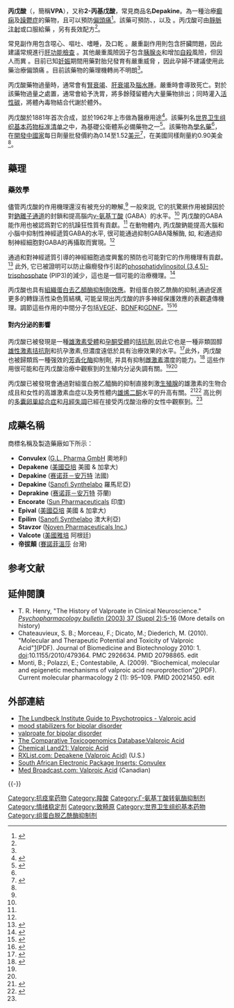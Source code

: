 {{medical}}
{{drugbox
| Watchedfields = changed
| verifiedrevid = 477003327
| IUPAC_name = 2-propylpentanoic acid
| image = Valproic_acid.svg
| image2 = Valproic acid 3d structure.png
<!--Clinical data-->
| tradename = Convulex、Depakote、Epilim、Stavzor，以及其他
| Drugs.com = {{drugs.com|monograph|valproic_acid}}
| MedlinePlus = a682412
| licence_US = Valproic+acid
| pregnancy_AU = D
| pregnancy_US = X
| pregnancy_US_comment = - for control of conditions other than severe epilepsy not amenable to other drugs
| legal_AU = S4
| legal_CA = Rx-only
| legal_UK = POM
| legal_US = Rx-only
| routes_of_administration = [[口服给药|口服给药]]、[[靜脈注射|靜脈注射]]
<!--Pharmacokinetic data-->
| bioavailability = Rapid absorption
| protein_bound = 80–90%<ref name = MSR>{{cite web|title=Depakene, Stavzor (valproic acid) dosing, indications, interactions, adverse effects, and more|work=Medscape Reference|publisher=WebMD|accessdate=2014-02-13|url=http://reference.medscape.com/drug/depakene-stavzor-valproic-acid-343024#showall|archive-date=2014-02-21|archive-url=https://web.archive.org/web/20140221222153/http://reference.medscape.com/drug/depakene-stavzor-valproic-acid-343024#showall|dead-url=no}}</ref>
| metabolism = [[肝臟|肝臟]]—{{tsl|en|glucuronidation|葡萄醣醛酸化}} 30–50%, {{le|線粒體β-氧化|mitochondrial β-oxidation}}超過40%
| elimination_half-life = 9–16 小時<ref name = MSR/>
| excretion = 尿液（30-50%）<ref name = MSR/>
<!--Identifiers-->
| CAS_number_Ref = {{cascite|correct|CAS}}
| CAS_number = 99-66-1
| ATC_prefix = N03
| ATC_suffix = AG01
| ChEBI_Ref = {{ebicite|correct|EBI}}
| ChEBI = 39867
| PubChem = 3121
| DrugBank_Ref = {{drugbankcite|correct|drugbank}}
| DrugBank = DB00313
| ChemSpiderID_Ref = {{chemspidercite|correct|chemspider}}
| ChemSpiderID = 3009
| UNII_Ref = {{fdacite|correct|FDA}}
| UNII = 614OI1Z5WI
| KEGG_Ref = {{keggcite|correct|kegg}}
| KEGG = D00399
| ChEMBL_Ref = {{ebicite|correct|EBI}}
| ChEMBL = 109
| NIAID_ChemDB = 057177
| synonyms = 2-Propylvaleric acid
<!--Chemical data-->
| C=8 | H=16 | O=2
| molecular_weight = 144.211 g/mol
| smiles = O=可能C(O)C(CCC)CCC
| StdInChI_Ref = {{stdinchicite|correct|chemspider}}
| StdInChI = 1S/C8H16O2/c1-3-5-7(6-4-2)8(9)10/h7H,3-6H2,1-2H3,(H,9,10)
| StdInChIKey_Ref = {{stdinchicite|correct|chemspider}}
| StdInChIKey = NIJJYAXOARWZEE-UHFFFAOYSA-N
}}
<!-- Definition and medical uses -->
'''丙戊酸'''（{{lang-en|Valproic acid}}，簡稱'''VPA'''），又称'''2-丙基戊酸'''，常見商品名'''Depakine'''。為一種治療[[癫痫|癫痫]]及[[躁鬱症|躁鬱症]]的藥物，且可以預防[[偏頭痛|偏頭痛]]<ref name=AHFS2015>{{cite web|title=Valproic Acid|url=http://www.drugs.com/monograph/valproic-acid.html|publisher=The American Society of Health-System Pharmacists|accessdate=2015-10-23|archive-date=2015-09-05|archive-url=https://web.archive.org/web/20150905145338/http://www.drugs.com/monograph/valproic-acid.html|dead-url=no}}</ref>。該藥可預防{{tsl|en|absence seizure|失神性癲癇發作|失神性癲癇}}、{{tsl|en|partial seizure|部分性癲癇發作|部分性癲癇}}，以及{{tsl|en|generalized seizure|全身性癲癇發作|全身性癲癇}}<!-- <ref name=AHFS2015/> -->。丙戊酸可由[[靜脈注射|靜脈注射]]或口服給藥<!-- <ref name=AHFS2015/> -->，另有長效配方<ref name=AHFS2015/>。

<!-- Side effects and mechanism -->
常見副作用包含噁心、嘔吐、嗜睡，及口乾<!-- <ref name=AHFS2015/> -->。嚴重副作用則包含肝臟問題，因此建議常規進行[[肝功能檢查|肝功能檢查]]<!-- <ref name=AHFS2015/> -->。其他嚴重風險因子包含[[胰腺炎|胰腺炎]]和增加[[自殺|自殺]]風險，但因人而異<!-- <ref name=AHFS2015/> -->。目前已知[[妊娠|妊娠]]期間用藥對胎兒發育有嚴重威脅<!-- <ref name=AHFS2015/> -->，因此孕婦不建議使用此藥治療偏頭痛<!-- <ref name=AHFS2015/> -->。目前該藥物的藥理機轉尚不明朗<ref name=AHFS2015/>。
<!-- Oüerdose and management -->

丙戊酸藥物過量時，通常會有[[腎衰竭|腎衰竭]]、[[肝衰竭|肝衰竭]]及[[腦水腫|腦水腫]]。嚴重時會導致死亡。對於該藥物過量之處置，通常會給予洗胃，將多餘殘留體內大量藥物排出；同時灌入[[活性碳|活性碳]]，將體內毒物結合代謝於體外。

<!-- History, society, and culture -->
丙戊酸於1881年首次合成，並於1962年上市做為醫療用途<ref>{{cite book|last1=Scott|first1=D.F.|title=The history of epileptic therapy : an account of how medication was developed|date=1993|publisher=Parthenon Publ. Group|location=Carnforth u.a.|isbn=9781850703914|page=131|edition=1. publ.|url=https://books.google.ca/books?id=8DlOOps7D4oC&pg=PA131|access-date=2016-05-09|archive-date=2016-03-05|archive-url=https://web.archive.org/web/20160305022354/https://books.google.ca/books?id=8DlOOps7D4oC&pg=PA131|dead-url=no}}</ref>。該藥列名[[世界卫生组织基本药物标准清单|世界卫生组织基本药物标准清单]]之中，為基礎公衛體系必備藥物之一<ref name=WHO19th>{{cite web|title=WHO Model List of Essential Medicines (19th List)|url=http://www.who.int/medicines/publications/essentialmedicines/EML_2015_FINAL_amended_NOV2015.pdf?ua=1|work=World Health Organization|accessdate=2016-12-08|date=April 2015|archive-date=2016-12-13|archive-url=https://web.archive.org/web/20161213052708/http://www.who.int/medicines/publications/essentialmedicines/EML_2015_FINAL_amended_NOV2015.pdf?ua=1|dead-url=no}}</ref>。該藥物為[[學名藥|學名藥]]<ref name=AHFS2015/>，在[[開發中國家|開發中國家]]每日劑量批發價約為0.14至1.52[[美元|美元]]<ref name=ERC2014>{{cite web|title=Sodium Valproate|url=http://erc.msh.org/dmpguide/resultsdetail.cfm?language=english&code=NAV500T&s_year=2014&year=2014&str=500%20mg&desc=Sodium%20Valproate&pack=new&frm=TAB-CAP&rte=PO&class_code2=24%2E2%2E2%2E&supplement=&class_name=%2824%2E2%2E2%2E%29Medicines%20used%20in%20bipolar%20disorders%3Cbr%3E|website=International Drug Price Indicator Guide}}{{dead link|date=2018年5月 |bot=InternetArchiveBot |fix-attempted=yes }}</ref>，在美國同樣劑量約0.90美金<ref name=AHFS2015/>。

{{TOC limit|3}}

==藥理==
<!-- This section is translated from the English article of Valproate -->
===藥效學===
儘管丙戊酸的作用機理還沒有被充分的瞭解,<ref name = TGA/> 一般來説, 它的抗驚厥作用被歸因於對[[鈉離子通道|鈉離子通道]]的封鎖和提高腦内[[γ-氨基丁酸|γ-氨基丁酸]] (GABA）的水平。<ref name = TGA/> 丙戊酸的GABA能作用也被認爲對它的抗躁狂性質有貢獻。<ref name = TGA/> 在動物體内, 丙戊酸鈉能提高大腦和小腦中抑制性神經遞質GABA的水平, 很可能通過抑制GABA降解酶, 如{{le|GABA轉氨酶|GABA transaminase}}, {{le|琥珀酸半醛脫氫酶|succinate-semialdehyde dehydrogenase}}和通過抑制神經細胞對GABA的再攝取而實現。<ref name = TGA/>

通過{{le|Kv7.2通道|KvLQT2}}和{{le|AKAP5|AKAP5}}對神經遞質引導的神經細胞過度興奮的預防也可能對它的作用機理有貢獻。<ref>{{Cite journal|last1=Kay|first1=Hee Yeon|last2=Greene|first2=Derek L.|last3=Kang|first3=Seungwoo|last4=Kosenko|first4=Anastasia|last5=Hoshi|first5=Naoto|date=2015-10-01|title=M-current preservation contributes to anticonvulsant effects of valproic acid|journal=The Journal of Clinical Investigation|volume=125|issue=10|pages=3904–3914|doi=10.1172/JCI79727|issn=0021-9738|pmc=4607138|pmid=26348896}}</ref> 此外, 它已被證明可以防止癲癇發作引起的[[phosphatidylinositol_(3,4,5)-trisphosphate|phosphatidylinositol (3,4,5)-trisphosphate]] (PIP3)的減少，這也是一個可能的治療機理。<ref>{{cite journal | vauthors = Chang P, Walker MC, Williams RS | title = Seizure-induced reduction in PIP3 levels contributes to seizure-activity and is rescued by valproic acid | journal = Neurobiol. Dis. | volume = 62 | pages = 296–306 | year = 2014 | pmid = 24148856 | pmc = 3898270 | doi = 10.1016/j.nbd.2013.10.017 }}</ref>

丙戊酸也具有[[組織蛋白去乙醯酶抑制劑|組織蛋白去乙醯酶抑制劑效應]]。對组蛋白脱乙酰酶的抑制,通過促進更多的轉錄活性染色質結構, 可能呈現出丙戊酸的許多神經保護效應的表觀遺傳機理。調節這些作用的中間分子包括[[VEGF|VEGF]]、[[BDNF|BDNF]]和[[GDNF|GDNF]]。<ref>{{cite journal | vauthors = Kostrouchová M, Kostrouch Z, Kostrouchová M | title = Valproic acid, a molecular lead to multiple regulatory pathways | journal = Folia Biol. (Praha) | volume = 53 | issue = 2 | pages = 37–49 | year = 2007 | pmid = 17448293 | url = http://fb.cuni.cz/Data/files/folia_biologica/volume_53_2007_2/FB2007A0007.pdf| archive-url = https://web.archive.org/web/20140221230758/http://fb.cuni.cz/Data/files/folia_biologica/volume_53_2007_2/FB2007A0007.pdf | archive-date = 2014-02-21 | access-date = 2014-02-13 | dead-url = no }}</ref><ref name="Therapeutic potential of mood stabi">{{cite journal | vauthors = Chiu CT, Wang Z, Hunsberger JG, Chuang DM | title = Therapeutic potential of mood stabilizers lithium and valproic acid: beyond bipolar disorder | journal = Pharmacol. Rev. | volume = 65 | issue = 1 | pages = 105–142 | year = 2013 | pmid = 23300133 | pmc = 3565922 | doi = 10.1124/pr.111.005512 }}</ref>

====對内分泌的影響====
丙戊酸已被發現是一種[[雄激素受體|雄激素受體]]和[[孕酮受體|孕酮受體]]的[[受體拮抗劑|拮抗劑]],因此它也是一種非類固醇[[抗雄激素|雄性激素拮抗劑]]和抗孕激素,但濃度遠低於具有治療效果的水平。<ref name="pmid16165177">{{cite journal | vauthors = Death AK, McGrath KC, Handelsman DJ | s2cid = 25958985 | title = Valproate is an anti-androgen and anti-progestin | journal = Steroids | volume = 70 | issue = 14 | pages = 946–53 | year = 2005 | pmid = 16165177 | doi = 10.1016/j.steroids.2005.07.003 | url = https://opus.lib.uts.edu.au/bitstream/10453/16875/1/2010000997.pdf | hdl = 10453/16875 | access-date = 2020-12-22 | archive-date = 2021-08-27 | archive-url = https://web.archive.org/web/20210827175358/https://opus.lib.uts.edu.au/bitstream/10453/16875/1/2010000997.pdf | dead-url = no }}</ref>此外，丙戊酸也被歸類爲一種强效的[[芳香化酶|芳香化酶]]抑制劑, 并具有抑制[[雌激素|雌激素]]濃度的能力。<ref name="WyllieCascino2012">{{cite book|vauthors=Wyllie E, Cascino GD, Gidal BE, Goodkin HP|title=Wyllie's Treatment of Epilepsy: Principles and Practice|url=https://books.google.com/books?id=j9t6Qg0kkuUC&pg=PA288-IA37|date=17 February 2012|publisher=Lippincott Williams & Wilkins|isbn=978-1-4511-5348-4|pages=288–|url-status=live|archive-url=https://web.archive.org/web/20140606200832/http://books.google.com/books?id=j9t6Qg0kkuUC|archive-date=6 June 2014}}</ref> 這些作用很可能和在丙戊酸治療中觀察到的生殖内分泌失調有關。<ref name="pmid16165177" /><ref name="WyllieCascino2012" />

丙戊酸已被發現會通過對組蛋白脫乙醯酶的抑制直接刺激[[生殖腺|生殖腺]]的雄激素的生物合成且和女性的高雄激素血症以及男性體内[[雄烯二酮|雄烯二酮]]水平的升高有關。<ref name="UchidaMaruyama2005">{{cite journal|last1=Uchida|first1=Hiroshi|last2=Maruyama|first2=Tetsuo|last3=Arase|first3=Toru|last4=Ono|first4=Masanori|last5=Nagashima|first5=Takashi|last6=Masuda|first6=Hirotaka|last7=Asada|first7=Hironori|last8=Yoshimura|first8=Yasunori|title=Histone acetylation in reproductive organs: Significance of histone deacetylase inhibitors in gene transcription|journal=Reproductive Medicine and Biology|volume=4|issue=2|year=2005|pages=115–122|issn=1445-5781|doi=10.1111/j.1447-0578.2005.00101.x|pmid=29662388|pmc=5891791}}</ref><ref name="IsojärviTaubøll2005">{{cite journal|last1=Isojärvi|first1=Jouko I T|last2=Taubøll|first2=Erik|last3=Herzog|first3=Andrew G|s2cid=9893959|title=Effect of Antiepileptic Drugs on Reproductive Endocrine Function in Individuals with Epilepsy|journal=CNS Drugs|volume=19|issue=3|year=2005|pages=207–223|issn=1172-7047|doi=10.2165/00023210-200519030-00003|pmid=15740176}}</ref> 高比例的[[多囊卵巢綜合症|多囊卵巢綜合症]]和[[月經失調|月經失調]]已經在接受丙戊酸治療的女性中觀察到。<ref name="IsojärviTaubøll2005" />

== 成藥名稱 ==
<!-- Please do not add sodium valproate-based products to this list. That drug has its own article -->
商標名稱及製造藥廠如下所示：
* '''Convulex''' ([[G.L._Pharma_GmbH|G.L. Pharma GmbH]] 奧地利)
* '''Depakene''' ([[美國亞培|美國亞培]] 美國 & 加拿大)
* '''Depakine''' ([[赛诺菲－安万特|赛诺菲－安万特]] 法國)
* '''Depakine''' ([[Sanofi_Synthelabo|Sanofi Synthelabo]] 羅馬尼亞)
* '''Deprakine''' ([[赛诺菲－安万特|赛诺菲－安万特]] 芬蘭)
* '''Encorate''' ([[Sun_Pharmaceuticals|Sun Pharmaceuticals]] 印度)
* '''Epival''' ([[美國亞培|美國亞培]] 美國 & 加拿大)
* '''Epilim''' ([[Sanofi_Synthelabo|Sanofi Synthelabo]] 澳大利亞)
* '''Stavzor''' ([[Noven_Pharmaceuticals|Noven Pharmaceuticals Inc.]])
* '''Valcote''' ([[美國雅培|美國雅培]] 阿根廷)
* '''帝拔顛''' ([[賽諾菲溫莎|賽諾菲溫莎]] 台灣)

== 参考文献 ==
{{Reflist}}

== 延伸閱讀 ==
{{refbegin}}
* T. R. Henry, "The History of Valproate in Clinical Neuroscience." [https://web.archive.org/web/20080407010040/http://www.medworksmedia.com/psychopharmbulletin/pdf/19/1-PB_VOL%2037%20SUPPL%202.pdf ''Psychopharmacology bulletin'' (2003) 37 (Suppl 2):5-16]  (More details on history)
*Chateauvieux, S. B.; Morceau, F.; Dicato, M.; Diederich, M. (2010). "Molecular and Therapeutic Potential and Toxicity of Valproic Acid"[http://www.ncbi.nlm.nih.gov/pmc/articles/PMC2926634/pdf/JBB2010-479364.pdf]{{Wayback|url=http://www.ncbi.nlm.nih.gov/pmc/articles/PMC2926634/pdf/JBB2010-479364.pdf |date=20180920173643 }}(PDF). Journal of Biomedicine and Biotechnology 2010: 1. [[Digital_object_identifier|doi]]:10.1155/2010/479364. PMC 2926634. PMID 20798865. edit
*Monti, B.; Polazzi, E.; Contestabile, A. (2009). "Biochemical, molecular and epigenetic mechanisms of valproic acid neuroprotection"[http://benthamscience.com/journal/index.php?journalID=cmpsamples/cmp2-1/0011CMP.pdf]{{Wayback|url=http://benthamscience.com/journal/index.php?journalID=cmpsamples%2Fcmp2-1%2F0011CMP.pdf |date=20200803095748 }}(PDF). Current molecular pharmacology 2 (1): 95–109. PMID 20021450. edit
{{refend}}

==外部連結==
* [http://www.psychotropics.dk/usr_view_molecule.asp?ID=2372&backurl=Alphaindex%2Fview%5Falpha%2Easp%3FStartchar%3DD&backurlname=Alphabetical+index&historyline=&Catalogtype=A The Lundbeck Institute Guide to Psychotropics - Valproic acid]{{Wayback|url=http://www.psychotropics.dk/usr_view_molecule.asp?ID=2372&backurl=Alphaindex%2Fview%5Falpha%2Easp%3FStartchar%3DD&backurlname=Alphabetical+index&historyline=&Catalogtype=A |date=20070928081007 }}
* [https://web.archive.org/web/20040811012851/http://www.psycheducation.org/depression/meds/moodstabilizers.htm mood stabilizers for bipolar disorder]
* [https://web.archive.org/web/20040805025807/http://www.psycheducation.org/depression/meds/valproate.htm valproate for bipolar disorder]
* [https://web.archive.org/web/20070314114317/http://ctd.mdibl.org/voc.go?voc=chem&termUI=Valproic+Acid The Comparative Toxicogenomics Database:Valproic Acid]
* [http://www.chemicalland21.com/lifescience/phar/VALPROIC%20ACID.htm Chemical Land21: Valproic Acid]{{Wayback|url=http://www.chemicalland21.com/lifescience/phar/VALPROIC%20ACID.htm |date=20100114215121 }}
* [https://web.archive.org/web/20060101022638/http://www.rxlist.com/cgi/generic2/depakene.htm RXList.com: Depakene (Valproic Acid)] (U.S.)
* [http://home.intekom.com/pharm/byk/convulex.html South African Electronic Package Inserts: Convulex]{{Wayback|url=http://home.intekom.com/pharm/byk/convulex.html |date=20100812052527 }}
* [https://web.archive.org/web/20110714064454/http://www.medbroadcast.com/drug_info_list.asp?search_letter=VALPROIC%20ACID Med Broadcast.com: Valproic Acid] (Canadian)
{{-}}
{{通道阻滞剂}}
{{抗癫痫药}}
{{Mood stabilizers}}
{{Progestogens and antiprogestogens}}

{{Progesterone receptor modulators}}

[[Category:抗痉挛药物|Category:抗痉挛药物]]
[[Category:羧酸|Category:羧酸]]
[[Category:Γ-氨基丁酸转氨酶抑制剂|Category:Γ-氨基丁酸转氨酶抑制剂]]
[[Category:情绪稳定剂|Category:情绪稳定剂]]
[[Category:致畸原|Category:致畸原]]
[[Category:世界卫生组织基本药物|Category:世界卫生组织基本药物]]
[[Category:组蛋白脱乙酰酶抑制剂|Category:组蛋白脱乙酰酶抑制剂]]